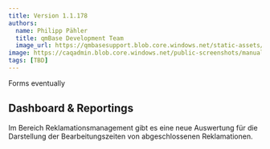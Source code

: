 ---
title: Version 1.1.178
authors:
  name: Philipp Pähler
  title: qmBase Development Team
  image_url: https://qmbasesupport.blob.core.windows.net/static-assets/img/persons/paehler_round.png
image: https://caqadmin.blob.core.windows.net/public-screenshots/manual-screenshots/Screenshot2022-06-29_connectionModal.png
tags: [TBD]
---

Forms eventually

<!--truncate-->

## Dashboard & Reportings

Im Bereich Reklamationsmanagement gibt es eine neue Auswertung für die Darstellung der Bearbeitungszeiten von abgeschlossenen Reklamationen.
